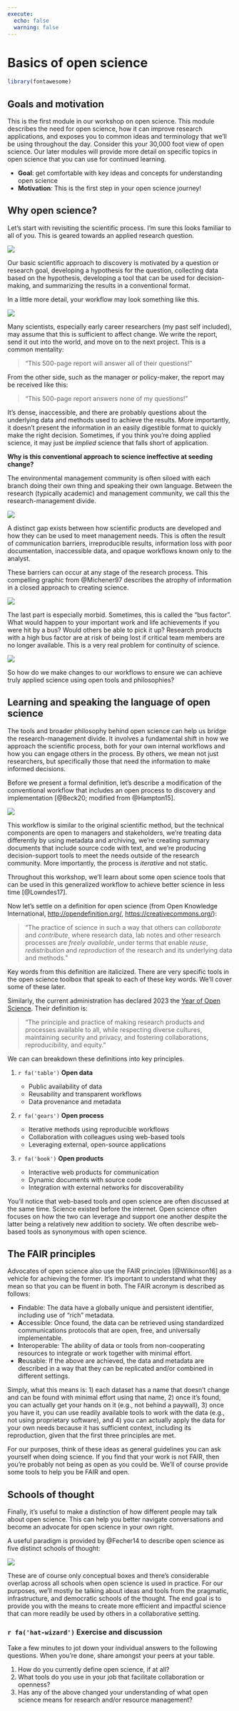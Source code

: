 ```yaml
---
execute: 
  echo: false
  warning: false
---
```


# Basics of open science {#basics}

```r
library(fontawesome)
```

## Goals and motivation

This is the first module in our workshop on open science.  This module describes the need for open science, how it can improve research applications, and exposes you to common ideas and terminology that we'll be using throughout the day.  Consider this your 30,000 foot view of open science.  Our later modules will provide more detail on specific topics in open science that you can use for continued learning.  

* __Goal__: get comfortable with key ideas and concepts for understanding open science
* __Motivation__: This is the first step in your open science journey! 

## Why open science?

Let's start with revisiting the scientific process. I'm sure this looks familiar to all of you.  This is geared towards an applied research question. 

![](img/scipro.png)

Our basic scientific approach to discovery is motivated by a question or research goal, developing a hypothesis for the question, collecting data based on the hypothesis, developing a tool that can be used for decision-making, and summarizing the results in a conventional format. 

In a little more detail, your workflow may look something like this.  

![](img/appscipro.png)


Many scientists, especially early career researchers (my past self included), may assume that this is sufficient to affect change. We write the report, send it out into the world, and move on to the next project. This is a common mentality:

> "This 500-page report will answer all of their questions!"

From the other side, such as the manager or policy-maker, the report may be received like this: 

> "This 500-page report answers none of my questions!"

It's dense, inaccessible, and there are probably questions about the underlying data and methods used to achieve the results.  More importantly, it doesn't present the information in an easily digestible format to quickly make the right decision.  Sometimes, if you think you're doing applied science, it may just be *implied* science that falls short of application.

__Why is this conventional approach to science ineffective at seeding change?__

The environmental management community is often siloed with each branch doing their own thing and speaking their own language.  Between the research (typically academic) and management community, we call this the research-management divide. 

![](img/divide2.png)

A distinct gap exists between how scientific products are developed and how they can be used to meet management needs. This is often the result of communication barriers, irreproducible results, information loss with poor documentation, inaccessible data, and opaque workflows known only to the analyst. 

These barriers can occur at any stage of the research process.  This compelling graphic from @Michener97 describes the atrophy of information in a closed approach to creating science.

![](img/michener.png)

The last part is especially morbid.  Sometimes, this is called the "bus factor".  What would happen to your important work and life achievements if you were hit by a bus? Would others be able to pick it up?  Research products with a high bus factor are at risk of being lost if critical team members are no longer available. This is a very real problem for continuity of science.

![](img/overlyhonest.png)

So how do we make changes to our workflows to ensure we can achieve truly applied science using open tools and philosophies? 

## Learning and speaking the language of open science

The tools and broader philosophy behind open science can help us bridge the research-management divide. It involves a fundamental shift in how we approach the scientific process, both for your own internal workflows and how you can engage others in the process. By others, we mean not just researchers, but specifically those that need the information to make informed decisions. 

Before we present a formal definition, let's describe a modification of the conventional workflow that includes an open process to discovery and implementation [@Beck20; modified from @Hampton15]. 

![](img/open.png)

This workflow is similar to the original scientific method, but the technical components are open to managers and stakeholders, we're treating data differently by using metadata and archiving, we're creating summary documents that include source code with text, and we're producing decision-support tools to meet the needs outside of the research community.  More importantly, the process is *iterative* and not static. 

Throughout this workshop, we'll learn about some open science tools that can be used in this generalized workflow to achieve better science in less time [@Lowndes17].

Now let's settle on a definition for open science (from Open Knowledge International, [http://opendefinition.org/](http://opendefinition.org/){target="_blank"}, [https://creativecommons.org/](https://creativecommons.org/){target="_blank"}):

> "The practice of science in such a way that others can *collaborate* and *contribute*, where research data, lab notes and other research processes are *freely available*, under terms that enable *reuse*, *redistribution* and *reproduction* of the research and its underlying data and methods."

Key words from this definition are italicized.  There are very specific tools in the open science toolbox that speak to each of these key words.  We'll cover some of these later. 

Similarly, the current administration has declared 2023 the [Year of Open Science](https://open.science.gov/){target="_blank"}.  Their definition is: 

> "The principle and practice of making research products and processes available to all, while respecting diverse cultures, maintaining security and privacy, and fostering collaborations, reproducibility, and equity."

We can can breakdown these definitions into key principles.

1. `r fa('table')` __Open data__
     
     * Public availability of data
     * Reusability and transparent workflows
     * Data provenance and metadata
  
1. `r fa('gears')` __Open process__

     * Iterative methods using reproducible workflows
     * Collaboration with colleagues using web-based tools
     * Leveraging external, open-source applications
  
1. `r fa('book')` __Open products__

     * Interactive web products for communication
     * Dynamic documents with source code 
     * Integration with external networks for discoverability

You'll notice that web-based tools and open science are often discussed at the same time.  Science existed before the internet. Open science often focuses on how the two can leverage and support one another despite the latter being a relatively new addition to society.  We often describe web-based tools as synonymous with open science.

## The FAIR principles {#fair}

Advocates of open science also use the FAIR principles [@Wilkinson16] as a vehicle for achieving the former.  It's important to understand what they mean so that you can be fluent in both. The FAIR acronym is described as follows:

* **F**indable: The data have a globally unique and persistent identifier, including use of "rich" metadata.
* **A**ccessible: Once found, the data can be retrieved using standardized communications protocols that are open, free, and universally implementable.
* **I**nteroperable: The ability of data or tools from non-cooperating resources to integrate or work together with minimal effort.
* **R**eusable: If the above are achieved, the data and metadata are described in a way that they can be replicated and/or combined in different settings.  

Simply, what this means is: 1) each dataset has a name that doesn't change and can be found with minimal effort using that name, 2) once it's found, you can actually get your hands on it (e.g., not behind a paywall), 3) once you have it, you can use readily available tools to work with the data (e.g., not using proprietary software), and 4) you can actually apply the data for your own needs because it has sufficient context, including its reproduction, given that the first three principles are met.  

For our purposes, think of these ideas as general guidelines you can ask yourself when doing science.  If you find that your work is not FAIR, then you're probably not being as open as you could be.  We'll of course provide some tools to help you be FAIR and open. 

## Schools of thought {#schools}

Finally, it's useful to make a distinction of how different people may talk about open science. This can help you better navigate conversations and become an advocate for open science in your own right. 

A useful paradigm is provided by @Fecher14 to describe open science as five distinct schools of thought: 

![](img/fiveschools.PNG)

These are of course only conceptual boxes and there's considerable overlap across all schools when open science is used in practice.  For our purposes, we'll mostly be talking about ideas and tools from the pragmatic, infrastructure, and democratic schools of the thought.  The end goal is to provide you with the means to create more efficient and impactful science that can more readily be used by others in a collaborative setting.  

<h3>`r fa('hat-wizard')` Exercise and discussion</h3>

Take a few minutes to jot down your individual answers to the following questions.  When you're done, share amongst your peers at your table. 

1. How do you currently define open science, if at all?
1. What tools do you use in your job that facilitate collaboration or openness? 
1. Has any of the above changed your understanding of what open science means for research and/or resource management?
